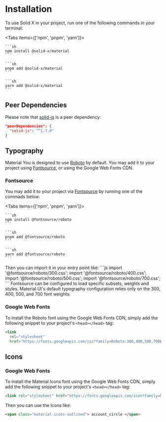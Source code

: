 
# Installation

To use Solid X in your project, run one of the following commands in your terminal:

<Tabs items={['npm', 'pnpm', 'yarn']}>
  <Tab>
  
    ```sh
    npm install @solid-x/material
    ```

  </Tab>
  <Tab>

    ```sh
    pnpm add @solid-x/material
    ```

  </Tab>
  <Tab>
    
    ```sh
    yarn add @solid-x/material
    ```
    
  </Tab>
</Tabs>

## Peer Dependencies

Please note that [solid-js](https://solidjs.com) is a peer dependency:

```json
"peerDependencies": {
  "solid-js": "^1.7.0"
}
```

## Typography

Material You is designed to use [Roboto](https://fonts.google.com/specimen/Roboto) by default. You may
add it to your project using [Fontsource](https://fontsource.org/fonts/roboto), or using the
Google Web Fonts CDN.

### Fontsource

You may add it to your project via [Fontsource](https://fontsource.org/fonts/roboto) by running
one of the commads below:

<Tabs items={['npm', 'pnpm', 'yarn']}>
  <Tab>
  
    ```sh
    npm install @fontsource/roboto
    ```

  </Tab>
  <Tab>

    ```sh
    pnpm add @fontsource/roboto
    ```

  </Tab>
  <Tab>
    
    ```sh
    yarn add @fontsource/roboto
    ```
    
  </Tab>
</Tabs>
Then you can import it in your entry point like:
```js
import '@fontsource/roboto/300.css';
import '@fontsource/roboto/400.css';
import '@fontsource/roboto/500.css';
import '@fontsource/roboto/700.css';
```
<Callout type="info">
Fontsource can be configured to load specific subsets, weights and styles.
Material UI's default typography configuration relies only on the 300, 400, 500, and 700 font weights.
</Callout>

### Google Web Fonts

To install the Roboto font using the Google Web Fonts CDN, simply add the following
snippet to your project's `<head></head>` tag:

```html
<link
  rel="stylesheet"
  href="https://fonts.googleapis.com/css?family=Roboto:300,400,500,700&display=swap" />
```

## Icons

### Google Web Fonts

To install the Material Icons font using the Google Web Fonts CDN, simply add the following
snippet to your project's `<head></head>` tag:

```html
<link rel="stylesheet" href="https://fonts.googleapis.com/icon?family=Material+Icons" />
```

Then you can use the Icons like:

```html
<span class="material-icons-outlined"> account_circle </span>
```
